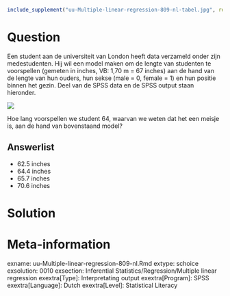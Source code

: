 ```r
include_supplement("uu-Multiple-linear-regression-809-nl-tabel.jpg", recursive = TRUE)
```



Question
========
  
Een student aan de universiteit van London heeft data verzameld onder zijn medestudenten. Hij wil een model maken om de lengte van studenten te voorspellen (gemeten in inches, VB: 1,70 m = 67 inches) aan de hand van de lengte van hun ouders, hun sekse (male = 0, female = 1) en hun positie binnen het gezin. Deel van de SPSS data en de SPSS output staan hieronder.

![](uu-Multiple-linear-regression-809-nl-tabel.jpg)

Hoe lang voorspellen we student 64, waarvan we weten dat het een meisje is, aan de hand van bovenstaand model?
  
Answerlist
----------
* 62.5 inches
* 64.4 inches
* 65.7 inches 
* 70.6 inches


Solution
========
  


Meta-information
================
exname: uu-Multiple-linear-regression-809-nl.Rmd
extype: schoice
exsolution: 0010
exsection: Inferential Statistics/Regression/Multiple linear regression
exextra[Type]: Interpretating output
exextra[Program]: SPSS
exextra[Language]: Dutch
exextra[Level]: Statistical Literacy

